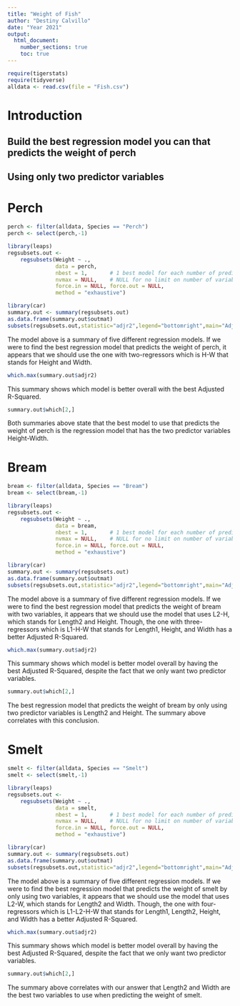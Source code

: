 ```yaml
---
title: "Weight of Fish"
author: "Destiny Calvillo"
date: "Year 2021"
output: 
  html_document:
    number_sections: true
    toc: true
---
```



```r
require(tigerstats)
require(tidyverse)
alldata <- read.csv(file = "Fish.csv")
```

# Introduction

<!--In this section you explain what you are trying to show.  Where did the data come from?  What is the research or other question you are trying to answer?!-->

## Build the best regression model you can that predicts the weight of perch
## Using only two predictor variables  


# Perch

```r
perch <- filter(alldata, Species == "Perch")
perch <- select(perch,-1)
```

```r
library(leaps)
regsubsets.out <-
    regsubsets(Weight ~ .,
               data = perch,
               nbest = 1,       # 1 best model for each number of predictors
               nvmax = NULL,    # NULL for no limit on number of variables
               force.in = NULL, force.out = NULL,
               method = "exhaustive")

library(car)
summary.out <- summary(regsubsets.out)
as.data.frame(summary.out$outmat)
subsets(regsubsets.out,statistic="adjr2",legend="bottomright",main="Adjusted R^2")
```

The model above is a summary of five different regression models. If we were to find the best regression model that predicts the weight of perch, it appears that we should use the one with two-regressors which is H-W that stands for Height and Width.  

```r
which.max(summary.out$adjr2)
```

This summary shows which model is better overall with the best Adjusted R-Squared. 

```r
summary.out$which[2,]
```

Both summaries above state that the best model to use that predicts the weight of perch is the regression model that has the two predictor variables Height-Width. 

# Bream

```r
bream <- filter(alldata, Species == "Bream")
bream <- select(bream,-1)
```

```r
library(leaps)
regsubsets.out <-
    regsubsets(Weight ~ .,
               data = bream,
               nbest = 1,       # 1 best model for each number of predictors
               nvmax = NULL,    # NULL for no limit on number of variables
               force.in = NULL, force.out = NULL,
               method = "exhaustive")

library(car)
summary.out <- summary(regsubsets.out)
as.data.frame(summary.out$outmat)
subsets(regsubsets.out,statistic="adjr2",legend="bottomright",main="Adjusted R^2")
```

The model above is a summary of five different regression models. If we were to find the best regression model that predicts the weight of bream with two variables, it appears that we should use the model that uses L2-H, which stands for Length2 and Height. Though, the one with three-regressors which is L1-H-W that stands for Length1, Height, and Width has a better Adjusted R-Squared. 

```r
which.max(summary.out$adjr2)
```

This summary shows which model is better model overall by having the best Adjusted R-Squared, despite the fact that we only want two predictor variables.

```r
summary.out$which[2,]
```

The best regression model that predicts the weight of bream by only using two predictor variables is Length2 and Height. The summary above correlates with this conclusion.

# Smelt

```r
smelt <- filter(alldata, Species == "Smelt")
smelt <- select(smelt,-1)
```

```r
library(leaps)
regsubsets.out <-
    regsubsets(Weight ~ .,
               data = smelt,
               nbest = 1,       # 1 best model for each number of predictors
               nvmax = NULL,    # NULL for no limit on number of variables
               force.in = NULL, force.out = NULL,
               method = "exhaustive")

library(car)
summary.out <- summary(regsubsets.out)
as.data.frame(summary.out$outmat)
subsets(regsubsets.out,statistic="adjr2",legend="bottomright",main="Adjusted R^2")
```

The model above is a summary of five different regression models. If we were to find the best regression model that predicts the weight of smelt by only using two variables, it appears that we should use the model that uses L2-W, which stands for Length2 and Width. Though, the one with four-regressors which is L1-L2-H-W that stands for Length1, Length2, Height, and Width has a better Adjusted R-Squared. 

```r
which.max(summary.out$adjr2)
```

This summary shows which model is better model overall by having the best Adjusted R-Squared, despite the fact that we only want two predictor variables.

```r
summary.out$which[2,]
```

The summary above correlates with our answer that Length2 and Width are the best two variables to use when predicting the weight of smelt.


